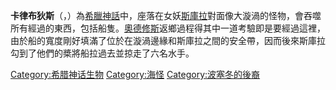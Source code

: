 {{unreferenced|time=2011-07-26T14:13:17+00:00}}
'''卡律布狄斯'''（{{lang-en|'''Charybdis'''}}，{{lang-gr|'''Χάρυβδις'''}}）為[[希臘神話|希臘神話]]中，座落在女妖[[斯庫拉|斯庫拉]]對面像大漩渦的怪物，會吞噬所有經過的東西，包括船隻。[[奧德修斯|奧德修斯]]返鄉過程得其中一道考驗即是要經過這裡，由於船的寬度剛好填滿了位於在漩渦邊緣和斯庫拉之間的安全帶，因而後來斯庫拉勾到了他們的槳將船拉過去並掠走了六名水手。

{{希腊传说生物}}
{{Myth-stub}}

{{DEFAULTSORT:Charybdis}}

[[Category:希腊神话生物|Category:希腊神话生物]]
[[Category:海怪|Category:海怪]]
[[Category:波塞冬的後裔|Category:波塞冬的後裔]]